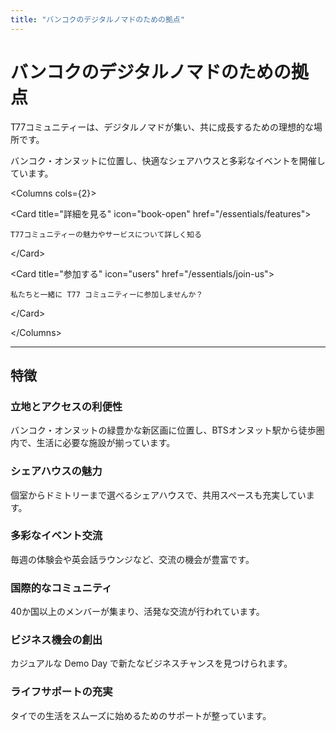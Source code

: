 ```yaml
---
title: "バンコクのデジタルノマドのための拠点"
---
```


# バンコクのデジタルノマドのための拠点

T77コミュニティーは、デジタルノマドが集い、共に成長するための理想的な場所です。  

バンコク・オンヌットに位置し、快適なシェアハウスと多彩なイベントを開催しています。

\<Columns cols={2}\>

  \<Card title="詳細を見る" icon="book-open" href="/essentials/features"\>

    T77コミュニティーの魅力やサービスについて詳しく知る

  \</Card\>

  \<Card title="参加する" icon="users" href="/essentials/join-us"\>

    私たちと一緒に T77 コミュニティーに参加しませんか？

  \</Card\>

\</Columns\>

---

## 特徴

### 立地とアクセスの利便性

バンコク・オンヌットの緑豊かな新区画に位置し、BTSオンヌット駅から徒歩圏内で、生活に必要な施設が揃っています。

### シェアハウスの魅力

個室からドミトリーまで選べるシェアハウスで、共用スペースも充実しています。

### 多彩なイベント交流

毎週の体験会や英会話ラウンジなど、交流の機会が豊富です。

### 国際的なコミュニティ

40か国以上のメンバーが集まり、活発な交流が行われています。

### ビジネス機会の創出

カジュアルな Demo Day で新たなビジネスチャンスを見つけられます。

### ライフサポートの充実

タイでの生活をスムーズに始めるためのサポートが整っています。